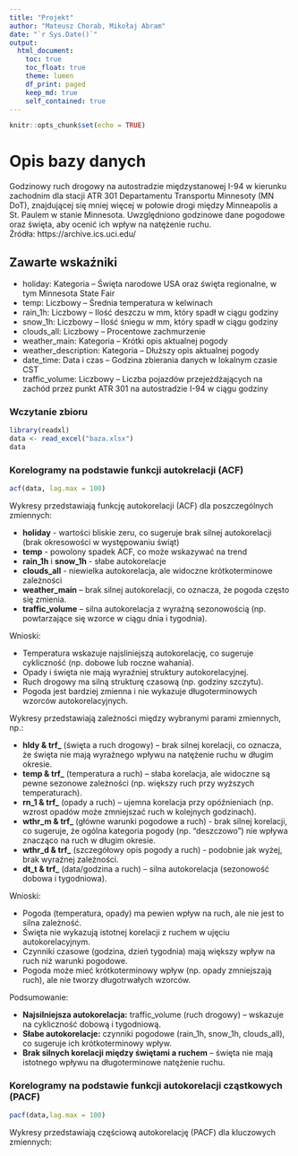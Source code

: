 ```yaml
---
title: "Projekt"
author: "Mateusz Chorab, Mikołaj Abram"
date: "`r Sys.Date()`"
output:
  html_document:
    toc: true
    toc_float: true
    theme: lumen
    df_print: paged
    keep_md: true
    self_contained: true
---
```


```r
knitr::opts_chunk$set(echo = TRUE)
```


# Opis bazy danych
Godzinowy ruch drogowy na autostradzie międzystanowej I-94 w kierunku zachodnim dla stacji ATR 301 Departamentu Transportu Minnesoty (MN DoT), znajdującej się mniej więcej w połowie drogi między Minneapolis a St. Paulem w stanie Minnesota. Uwzględniono godzinowe dane pogodowe oraz święta, aby ocenić ich wpływ na natężenie ruchu. </br >
Źródła: https://archive.ics.uci.edu/

## Zawarte wskaźniki 
- holiday: Kategoria – Święta narodowe USA oraz święta regionalne, w tym Minnesota State Fair
- temp: Liczbowy – Średnia temperatura w kelwinach
- rain_1h: Liczbowy – Ilość deszczu w mm, który spadł w ciągu godziny
- snow_1h: Liczbowy – Ilość śniegu w mm, który spadł w ciągu godziny
- clouds_all: Liczbowy – Procentowe zachmurzenie
- weather_main: Kategoria – Krótki opis aktualnej pogody
- weather_description: Kategoria – Dłuższy opis aktualnej pogody
- date_time: Data i czas – Godzina zbierania danych w lokalnym czasie CST
- traffic_volume: Liczbowy – Liczba pojazdów przejeżdżających na zachód przez punkt ATR 301 na autostradzie I-94 w ciągu godziny

### Wczytanie zbioru
```r
library(readxl)
data <- read_excel("baza.xlsx")
data
```

### Korelogramy na podstawie funkcji autokrelacji (ACF)

```r
acf(data, lag.max = 100)
```

Wykresy przedstawiają funkcję autokorelacji (ACF) dla poszczególnych zmiennych:

- **holiday** - wartości bliskie zeru, co sugeruje brak silnej autokorelacji (brak okresowości w występowaniu świąt)
- **temp** - powolony spadek ACF, co może wskazywać na trend
- **rain_1h** i **snow_1h** - słabe autokorelacje
- **clouds_all** - niewielka autokorelacja, ale widoczne krótkoterminowe zależności
- **weather_main** – brak silnej autokorelacji, co oznacza, że pogoda często się zmienia.
- **traffic_volume** – silna autokorelacja z wyraźną sezonowością (np. powtarzające się wzorce w ciągu dnia i tygodnia).

Wnioski:

- Temperatura wskazuje najsliniejszą autokorelację, co sugeruje cykliczność (np. dobowe lub roczne wahania).
- Opady i święta nie mają wyraźniej struktury autokorelacyjnej.
- Ruch drogowy ma silną strukturę czasową (np. godziny szczytu).
- Pogoda jest bardziej zmienna i nie wykazuje długoterminowych wzorców autokorelacyjnych.

Wykresy przedstawiają zależności między wybranymi parami zmiennych, np.:

- **hldy & trf_** (święta a ruch drogowy) – brak silnej korelacji, co oznacza, że święta nie mają wyraźnego wpływu na natężenie ruchu w długim okresie.
- **temp & trf_** (temperatura a ruch) – słaba korelacja, ale widoczne są pewne sezonowe zależności (np. większy ruch przy wyższych temperaturach).
- **rn_1 & trf_** (opady a ruch) – ujemna korelacja przy opóźnieniach (np. wzrost opadów może zmniejszać ruch w kolejnych godzinach).
- **wthr_m & trf_** (główne warunki pogodowe a ruch) - brak silnej korelacji, co sugeruje, że ogólna kategoria pogody (np. "deszczowo") nie wpływa znacząco na ruch w długim okresie.
- **wthr_d & trf_** (szczegółowy opis pogody a ruch) - podobnie jak wyżej, brak wyraźnej zależności.
- **dt_t & trf_** (data/godzina a ruch) – silna autokorelacja (sezonowość dobowa i tygodniowa).

Wnioski:

- Pogoda (temperatura, opady) ma pewien wpływ na ruch, ale nie jest to silna zależność.
- Święta nie wykazują istotnej korelacji z ruchem w ujęciu autokorelacyjnym.
- Czynniki czasowe (godzina, dzień tygodnia) mają większy wpływ na ruch niż warunki pogodowe.
- Pogoda może mieć krótkoterminowy wpływ (np. opady zmniejszają ruch), ale nie tworzy długotrwałych wzorców.

Podsumowanie: 

- **Najsilniejsza autokorelacja:** traffic_volume (ruch drogowy) – wskazuje na cykliczność dobową i tygodniową.
- **Słabe autokorelacje:** czynniki pogodowe (rain_1h, snow_1h, clouds_all), co sugeruje ich krótkoterminowy wpływ.
- **Brak silnych korelacji między świętami a ruchem** – święta nie mają istotnego wpływu na długoterminowe natężenie ruchu.

### Korelogramy na podstawie funkcji autokorelacji cząstkowych (PACF)
```r
pacf(data,lag.max = 100)
```


Wykresy przedstawiają częściową autokorelację (PACF) dla kluczowych zmiennych:

